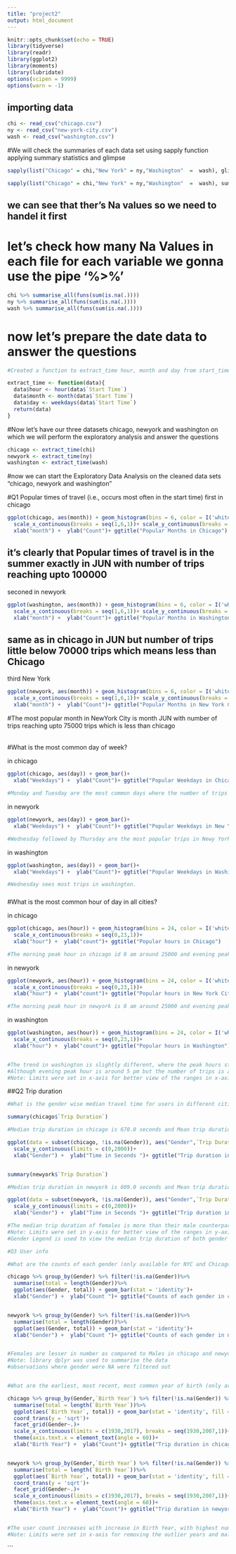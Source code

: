 ```yaml
---
title: "project2"
output: html_document
---
```


```r
knitr::opts_chunk$set(echo = TRUE)
library(tidyverse)
library(readr)
library(ggplot2)
library(moments)
library(lubridate)
options(scipen = 9999)
options(warn = -1)
```

## importing data
```r
chi <- read_csv("chicago.csv")
ny <- read_csv("new-york-city.csv")
wash <- read_csv("washington.csv")
```
#We will check the summaries of each data set using sapply function applying summary statistics and glimpse

```r

sapply(list("Chicago" = chi,"New York" = ny,"Washington"  =  wash), glimpse)

sapply(list("Chicago" = chi,"New York" = ny,"Washington"  =  wash), summary)

```
## we can see that  ther's  Na  values so we need to handel it first
# let's check how many Na Values in each file for each variable  we gonna use the pipe '%>%'
```r
chi %>% summarise_all(funs(sum(is.na(.))))
ny %>% summarise_all(funs(sum(is.na(.))))
wash %>% summarise_all(funs(sum(is.na(.))))
```
# now let's prepare the date data to answer the questions

```r
#Created a function to extract_time hour, month and day from start_time of all three csv files

extract_time <- function(data){
  data$hour <- hour(data$`Start Time`)
  data$month <- month(data$`Start Time`)
  data$day <- weekdays(data$`Start Time`)
  return(data)
}
```
#Now let's have our three datasets chicago, newyork and washington on which we will perform the exploratory analysis and answer  the  questions
```r
chicago <- extract_time(chi)
newyork <- extract_time(ny)
washington <- extract_time(wash)

```
#now we can start  the Exploratory Data Analysis on the cleaned data sets "chicago, newyork and washington"

#Q1 Popular times of travel (i.e., occurs most often in the start time)
 first in chicago
```r

ggplot(chicago, aes(month)) + geom_histogram(bins = 6, color = I('white'))+  
  scale_x_continuous(breaks = seq(1,6,1))+ scale_y_continuous(breaks = seq(0,100000, 10000))+
  xlab("month") +  ylab("Count")+ ggtitle("Popular Months in Chicago")

```


## it's clearly that  Popular times of travel is in the summer exactly in JUN  with number of trips reaching upto 100000

seconed in newyork
```r

ggplot(washington, aes(month)) + geom_histogram(bins = 6, color = I('white'))+  
  scale_x_continuous(breaks = seq(1,6,1))+ scale_y_continuous(breaks = seq(0,100000, 10000))+
  xlab("month") +  ylab("Count")+ ggtitle("Popular Months in Washington")

```
## same as in chicago in JUN but  number of trips little below 70000 trips which means less than Chicago


third New York
```r
ggplot(newyork, aes(month)) + geom_histogram(bins = 6, color = I('white'))+  
  scale_x_continuous(breaks = seq(1,6,1))+ scale_y_continuous(breaks = seq(0,100000, 10000))+
  xlab("month") +  ylab("Count")+ ggtitle("Popular Months in New York City")

```
#The most popular month in NewYork City is month JUN  with number of trips reaching upto 75000 trips which is less than chicago

######
#What is the most common day of week?

in chicago
```r
ggplot(chicago, aes(day)) + geom_bar()+  
  xlab("Weekdays") +  ylab("Count")+ ggtitle("Popular Weekdays in Chicago")

#Monday and Tuesday are the most common days where the number of trips reach around 40000
```
in newyork

```r
ggplot(newyork, aes(day)) + geom_bar()+  
  xlab("Weekdays") +  ylab("Count")+ ggtitle("Popular Weekdays in New York City")

#Wednesday followed by Thursday are the most popular trips in Newy York City with number of trips reaching upto 50000.
```

in washington

```r
ggplot(washington, aes(day)) + geom_bar()+  
  xlab("Weekdays") +  ylab("Count")+ ggtitle("Popular Weekdays in Washington")

#Wednesday sees most trips in washington.
```
###
#What is the most common hour of day in all cities?

in chicago

```r
ggplot(chicago, aes(hour)) + geom_histogram(bins = 24, color = I('white'))+  
  scale_x_continuous(breaks = seq(0,23,1))+
  xlab("hour") +  ylab("count")+ ggtitle("Popular hours in Chicago")

#The morning peak hour in chicago id 8 am around 25000 and evening peak hour is 5 pm around 35000 trips.
```

in newyork

```r
ggplot(newyork, aes(hour)) + geom_histogram(bins = 24, color = I('white'))+  
  scale_x_continuous(breaks = seq(0,23,1))+
  xlab("hour") +  ylab("count")+ ggtitle("Popular hours in New York City")

#The morning peak hour in newyork is 8 am around 25000 and evening peak hour is 5-6 pm around 30000 trips.
```

in washington
```r
ggplot(washington, aes(hour)) + geom_histogram(bins = 24, color = I('white'))+  
  scale_x_continuous(breaks = seq(0,23,1))+
  xlab("hour") +  ylab("count")+ ggtitle("Popular hours in Washington")


#The trend in washington is slightly different, where the peak hours start from 1 am and reaches maximum at 8 am with 30000 trips.
#Although evening peak hour is around 5 pm but the number of trips is around 10000 which is much lesser than other cities.
#Note: Limits were set in x-axis for better view of the ranges in x-axis


```
##Q2 Trip duration

```r


#What is the gender wise median travel time for users in different cities ?

summary(chicago$`Trip Duration`)

#Median trip duration in chicago is 670.0 seconds and Mean trip duration is 936.2 seconds

ggplot(data = subset(chicago, !is.na(Gender)), aes("Gender",`Trip Duration`, fill = Gender)) + geom_boxplot()+  
  scale_y_continuous(limits = c(0,2000))+
  xlab("Gender") +  ylab("Time in Seconds ")+ ggtitle("Trip duration in Chicago")


summary(newyork$`Trip Duration`)

#Median trip duration in newyork is 609.0 seconds and Mean trip duration is 899.7 seconds

ggplot(data = subset(newyork, !is.na(Gender)), aes("Gender",`Trip Duration`, fill = Gender)) + geom_boxplot()+  
  scale_y_continuous(limits = c(0,2000))+
  xlab("Gender") +  ylab("Time in Seconds ")+ ggtitle("Trip duration in newyork")

#The median trip duration of females is more than their male counterparts.
#Note: Limits were set in y-axis for better view of the ranges in y-axis
#Gender Legend is used to view the median trip duration of both gender types in boxplots. 

#Q3 User info

#What are the counts of each gender (only available for NYC and Chicago)?

chicago %>% group_by(Gender) %>% filter(!is.na(Gender))%>%
  summarise(total = length(Gender))%>%
  ggplot(aes(Gender, total)) + geom_bar(stat = 'identity')+
  xlab("Gender") +  ylab("Count ")+ ggtitle("Counts of each gender in chicago")


newyork %>% group_by(Gender) %>% filter(!is.na(Gender))%>%
  summarise(total = length(Gender))%>%
  ggplot(aes(Gender, total)) + geom_bar(stat = 'identity')+
  xlab("Gender") +  ylab("Count ")+ ggtitle("Counts of each gender in new york")


#Females are lesser in number as compared to Males in chicago and newyork
#Note: library dplyr was used to summarise the data
#observations where gender were NA were filtered out


#What are the earliest, most recent, most common year of birth (only available for NYC and Chicago)?

chicago %>% group_by(Gender,`Birth Year`) %>% filter(!is.na(Gender)) %>% 
  summarise(total = length(`Birth Year`))%>%
  ggplot(aes(`Birth Year`, total)) + geom_bar(stat = 'identity', fill = 'orange')+
  coord_trans(y = 'sqrt')+
  facet_grid(Gender~.)+
  scale_x_continuous(limits = c(1930,2017), breaks = seq(1930,2007,1))+
  theme(axis.text.x = element_text(angle = 60))+
  xlab("Birth Year") +  ylab("Count")+ ggtitle("Trip duration in chicago")


newyork %>% group_by(Gender,`Birth Year`) %>% filter(!is.na(Gender)) %>% 
  summarise(total = length(`Birth Year`))%>%
  ggplot(aes(`Birth Year`, total)) + geom_bar(stat = 'identity', fill = 'orange')+
  coord_trans(y = 'sqrt')+
  facet_grid(Gender~.)+
  scale_x_continuous(limits = c(1930,2017), breaks = seq(1930,2007,1))+
  theme(axis.text.x = element_text(angle = 60))+
  xlab("Birth Year") +  ylab("Count")+ ggtitle("Trip duration in newyork")


#The user count increases with increase in Birth Year, with highest number of users belong to 1988-89
#Note: Limits were set in x-axis for removing the outlier years and male and female facet grids were used.

```
```

